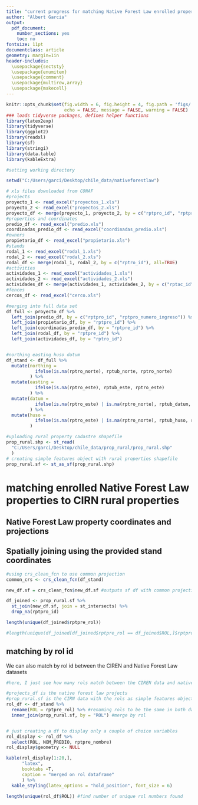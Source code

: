 ```yaml
---
title: "current progress for matching Native Forest Law enrolled properties to CIREN cadastre"
author: "Albert Garcia"
output:
  pdf_document:
    number_sections: yes
    toc: no
fontsize: 11pt    
documentclass: article
geometry: margin=1in
header-includes: 
  \usepackage{sectsty}
  \usepackage{enumitem}
  \usepackage{comment}
  \usepackage{multirow,array}
  \usepackage{makecell}
---
```


``` r
knitr::opts_chunk$set(fig.width = 6, fig.height = 4, fig.path = 'figs/',
                      echo = FALSE, message = FALSE, warning = FALSE)
### loads tidyverse packages, defines helper functions
library(latex2exp)
library(tidyverse)
library(ggplot2)
library(readxl)
library(sf)
library(stringi)
library(data.table)
library(kableExtra)

```

``` r
#setting working directory

setwd("C:/Users/garci/Desktop/chile_data/nativeforestlaw")

# xls files downloaded from CONAF
#projects
proyecto_1 <- read_excel("proyectos_1.xls")
proyecto_2 <- read_excel("proyectos_2.xls")
proyecto_df <- merge(proyecto_1, proyecto_2, by = c("rptpro_id", "rptpro_numero_ingreso"), all=TRUE)
#properties and coordinates
predio_df <- read_excel("predio.xls")
coordinadas_predio_df <- read_excel("coordinadas_predio.xls")
#owners
propietario_df <- read_excel("propietario.xls")
#stands
rodal_1 <- read_excel("rodal_1.xls")
rodal_2 <- read_excel("rodal_2.xls")
rodal_df <- merge(rodal_1, rodal_2, by = c("rptro_id"), all=TRUE)
#activities
actividades_1 <- read_excel("actividades_1.xls")
actividades_2 <- read_excel("actividades_2.xls")
actividades_df <- merge(actividades_1, actividades_2, by = c("rptac_id"), all=TRUE)
#fences
cercos_df <- read_excel("cerco.xls")

#merging into full data set
df_full <- proyecto_df %>%
  left_join(predio_df, by = c("rptpro_id", "rptpro_numero_ingreso")) %>%
  left_join(propietario_df, by = "rptpre_id") %>%
  left_join(coordinadas_predio_df, by = "rptpre_id") %>%
  left_join(rodal_df, by = "rptpre_id") %>%
  left_join(actividades_df, by = "rptro_id")


#northing easting huso datum
df_stand <- df_full %>%
  mutate(northing = 
           ifelse(is.na(rptro_norte), rptub_norte, rptro_norte)
         ) %>%
  mutate(easting = 
           ifelse(is.na(rptro_este), rptub_este, rptro_este)
         ) %>%
  mutate(datum = 
           ifelse(is.na(rptro_este) | is.na(rptro_norte), rptub_datum, rptro_datum)
         ) %>%
  mutate(huso = 
           ifelse(is.na(rptro_este) | is.na(rptro_norte), rptub_huso, rptro_huso)
         ) 

```


``` r
#uploading rural property cadastre shapefile
prop_rural.shp <- st_read(
  "C:/Users/garci/Desktop/chile_data/prop_rural/prop_rural.shp"
  )
# creating simple features object with rural properties shapefile
prop_rural.sf <- st_as_sf(prop_rural.shp)
```

# matching enrolled Native Forest Law properties to CIRN rural properties

## Native Forest Law property coordinates and projections




## Spatially joining using the provided stand coordinates

``` r

#using crs_clean_fcn to use common projection
common_crs <- crs_clean_fcn(df_stand)

new_df.sf = crs_clean_fcn$new_df.sf #outputs sf df with common projection

```



``` r

df_joined <- prop_rural.sf %>%
  st_join(new_df.sf, join = st_intersects) %>%
  drop_na(rptpro_id)

length(unique(df_joined$rptpre_rol))

#length(unique(df_joined[df_joined$rptpre_rol == df_joined$ROL,]$rptpro_id))

```

## matching by rol id

We can also match by rol id between the CIREN and Native Forest Law datasets

``` r
#here, I just see how many rols match between the CIREN data and native forest law data

#projects_df is the native forest law projects 
#prop_rural.sf is the CIRN data with the rols as simple features object
rol_df <- df_stand %>%
  rename(ROL = rptpre_rol) %>% #renaming rols to be the same in both datasets
  inner_join(prop_rural.sf, by = "ROL") #merge by rol


# just creating a df to display only a couple of choice variables
rol_display <- rol_df %>%
  select(ROL, NOM_PREDIO, rptpre_nombre)
rol_display$geometry <- NULL

kable(rol_display[1:20,], 
      "latex", 
      booktabs =T, 
      caption = "merged on rol dataframe"
      ) %>%
  kable_styling(latex_options = "hold_position", font_size = 6)

length(unique(rol_df$ROL)) #find number of unique rol numbers found

```



